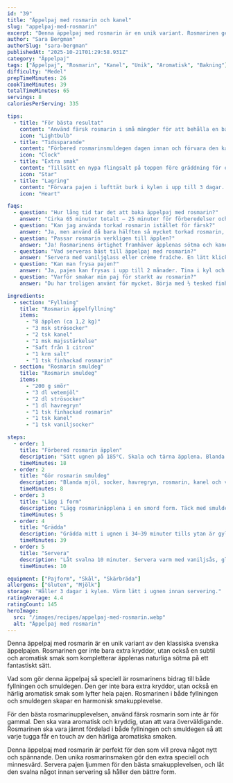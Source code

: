 ```yaml
---
id: "39"
title: "Äppelpaj med rosmarin och kanel"
slug: "appelpaj-med-rosmarin"
excerpt: "Denna äppelpaj med rosmarin är en unik variant. Rosmarinen ger en subtil och aromatisk smak."
author: "Sara Bergman"
authorSlug: "sara-bergman"
publishedAt: "2025-10-21T01:29:58.931Z"
category: "Äppelpaj"
tags: ["Äppelpaj", "Rosmarin", "Kanel", "Unik", "Aromatisk", "Bakning"]
difficulty: "Medel"
prepTimeMinutes: 26
cookTimeMinutes: 39
totalTimeMinutes: 65
servings: 8
caloriesPerServing: 335

tips:
  - title: "För bästa resultat"
    content: "Använd färsk rosmarin i små mängder för att behålla en balanserad smak. Finhacka bladen noggrant – stora bitar kan ge en för stark örtig ton."
    icon: "Lightbulb"
  - title: "Tidssparande"
    content: "Förbered rosmarinsmuldegen dagen innan och förvara den kallt. Den blir ännu smakrikare när rosmarinen får tid att aromatisera degen."
    icon: "Clock"
  - title: "Extra smak"
    content: "Tillsätt en nypa flingsalt på toppen före gräddning för en elegant kontrast mot äpplenas sötma. En skvätt honung över den färdiga pajen framhäver rosmarinens doft."
    icon: "Star"
  - title: "Lagring"
    content: "Förvara pajen i lufttät burk i kylen i upp till 3 dagar. Värm den lätt i ugn på 160°C i 8–10 minuter för att återfå den krispiga ytan."
    icon: "Heart"

faqs:
  - question: "Hur lång tid tar det att baka äppelpaj med rosmarin?"
    answer: "Cirka 65 minuter totalt – 25 minuter för förberedelser och 40 minuter i ugnen. Perfekt att göra på helgen när du vill prova något annorlunda."
  - question: "Kan jag använda torkad rosmarin istället för färsk?"
    answer: "Ja, men använd då bara hälften så mycket torkad rosmarin, eftersom smaken är mer koncentrerad."
  - question: "Passar rosmarin verkligen till äpplen?"
    answer: "Ja! Rosmarinens örtighet framhäver äpplenas sötma och kanelens värme – en oväntad men fantastisk kombination."
  - question: "Vad serveras bäst till äppelpaj med rosmarin?"
    answer: "Servera med vaniljglass eller crème fraîche. En lätt klick honungssås passar också utmärkt för att binda samman smakerna."
  - question: "Kan man frysa pajen?"
    answer: "Ja, pajen kan frysas i upp till 2 månader. Tina i kyl och värm i ugn innan servering för att återfå den aromatiska doften."
  - question: "Varför smakar min paj för starkt av rosmarin?"
    answer: "Du har troligen använt för mycket. Börja med ½ tesked finhackad färsk rosmarin och öka försiktigt efter smak."

ingredients:
  - section: "Fyllning"
    title: "Rosmarin äppelfyllning"
    items:
      - "8 äpplen (ca 1,2 kg)"
      - "3 msk strösocker"
      - "2 tsk kanel"
      - "1 msk majsstärkelse"
      - "Saft från 1 citron"
      - "1 krm salt"
      - "1 tsk finhackad rosmarin"
  - section: "Rosmarin smuldeg"
    title: "Rosmarin smuldeg"
    items:
      - "200 g smör"
      - "3 dl vetemjöl"
      - "2 dl strösocker"
      - "1 dl havregryn"
      - "1 tsk finhackad rosmarin"
      - "1 tsk kanel"
      - "1 tsk vaniljsocker"

steps:
  - order: 1
    title: "Förbered rosmarin äpplen"
    description: "Sätt ugnen på 185°C. Skala och tärna äpplena. Blanda med socker, kanel, majsstärkelse, citronsaft, salt och rosmarin."
    timeMinutes: 18
  - order: 2
    title: "Gör rosmarin smuldeg"
    description: "Blanda mjöl, socker, havregryn, rosmarin, kanel och vaniljsocker. Nyp i smöret försiktigt tills blandningen blir smulig."
    timeMinutes: 8
  - order: 3
    title: "Lägg i form"
    description: "Lägg rosmarinäpplena i en smord form. Täck med smuldegen och tryck till lätt."
    timeMinutes: 5
  - order: 4
    title: "Grädda"
    description: "Grädda mitt i ugnen i 34–39 minuter tills ytan är gyllenbrun och fyllningen bubblar lätt."
    timeMinutes: 39
  - order: 5
    title: "Servera"
    description: "Låt svalna 10 minuter. Servera varm med vaniljsås, glass eller crème fraîche."
    timeMinutes: 10

equipment: ["Pajform", "Skål", "Skärbräda"]
allergens: ["Gluten", "Mjölk"]
storage: "Håller 3 dagar i kylen. Värm lätt i ugnen innan servering."
ratingAverage: 4.4
ratingCount: 145
heroImage:
  src: "/images/recipes/appelpaj-med-rosmarin.webp"
  alt: "Äppelpaj med rosmarin"
---
```


Denna äppelpaj med rosmarin är en unik variant av den klassiska svenska äppelpajen. Rosmarinen ger inte bara extra kryddor, utan också en subtil och aromatisk smak som kompletterar äpplenas naturliga sötma på ett fantastiskt sätt.

Vad som gör denna äppelpaj så speciell är rosmarinens bidrag till både fyllningen och smuldegen. Den ger inte bara extra kryddor, utan också en härlig aromatisk smak som lyfter hela pajen. Rosmarinen i både fyllningen och smuldegen skapar en harmonisk smakupplevelse.

För den bästa rosmarinupplevelsen, använd färsk rosmarin som inte är för gammal. Den ska vara aromatisk och kryddig, utan att vara överväldigande. Rosmarinen ska vara jämnt fördelad i både fyllningen och smuldegen så att varje tugga får en touch av den härliga aromatiska smaken.

Denna äppelpaj med rosmarin är perfekt för den som vill prova något nytt och spännande. Den unika rosmarinsmaken gör den extra speciell och minnesvärd. Servera pajen ljummen för den bästa smakupplevelsen, och låt den svalna något innan servering så håller den bättre form.
